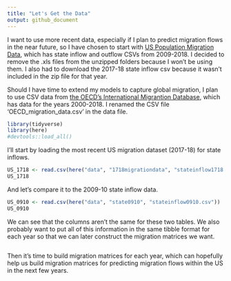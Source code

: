 ```yaml
---
title: "Let's Get the Data"
output: github_document 
---
```


I want to use more recent data, especially if I plan to predict migration flows in the near future, so I have
chosen to start with [US Population Migration Data](https://www.irs.gov/statistics/soi-tax-stats-migration-data), which has state inflow and outflow CSVs from 2009-2018. I decided to remove the .xls files from the unzipped folders because I won't be using them. I also had to download the 2017-18 state inflow csv because it wasn't included in the zip file for that year.

Should I have time to extend my models to capture global migration, I plan to use CSV data from [the OECD's International Migrantion Database](https://stats.oecd.org/Index.aspx?DataSetCode=MIG), which has data for the years 2000-2018. I renamed the CSV file 'OECD_migration_data.csv' in the data file.

```r
library(tidyverse)
library(here)
#devtools::load_all()
```

I'll start by loading the most recent US migration dataset (2017-18) for state inflows.
```r
US_1718 <- read.csv(here("data", "1718migrationdata", "stateinflow1718.csv"))
US_1718
```

And let's compare it to the 2009-10 state inflow data.
```r
US_0910 <- read.csv(here("data", "state0910", "stateinflow0910.csv"))
US_0910
```

We can see that the columns aren't the same for these two tables. We also probably want to put all of this information in the same tibble format for each year so that we can later construct the migration matrices we want.
```r

```

Then it's time to build migration matrices for each year, which can hopefully help us build migration matrices for predicting migration flows within the US in the next few years.







